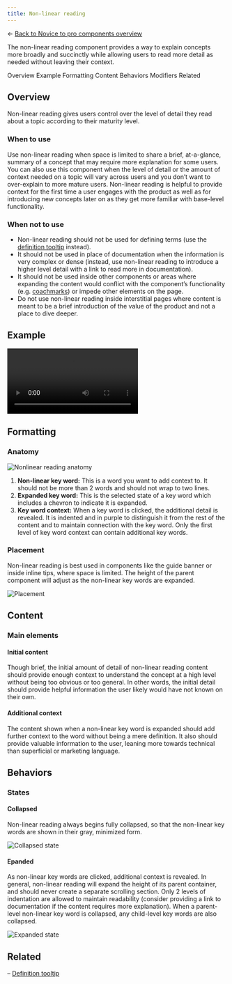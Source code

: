 ```yaml
---
title: Non-linear reading
---
```


← [Back to Novice to pro components overview](/novice-to-pro/components/overview)

<PageDescription>

The non-linear reading component provides a way to explain concepts more broadly and succinctly while allowing users to read more 
detail as needed without leaving their context. 

</PageDescription>

<AnchorLinks>
   <AnchorLink>Overview</AnchorLink>
   <AnchorLink>Example</AnchorLink>
   <AnchorLink>Formatting</AnchorLink>
   <AnchorLink>Content</AnchorLink>
   <AnchorLink>Behaviors</AnchorLink>
   <AnchorLink>Modifiers</AnchorLink>
   <AnchorLink>Related</AnchorLink>
</AnchorLinks>


## Overview

Non-linear reading gives users control over the level of detail they read about a topic according to their maturity level. 

### When to use

Use non-linear reading when space is limited to share a brief, at-a-glance,  summary of a concept that may require more explanation 
for some users. You can also use this component when the level of detail or the amount of context needed on a topic will vary across 
users and you don’t want to over-explain to more mature users. Non-linear reading is helpful to provide context for the first time a 
user engages with the product as well as for introducing new concepts later on as they get more familiar with base-level functionality. 

### When not to use

- Non-linear reading should not be used for defining terms (use the [definition tooltip](https://carbondesignsystem.com/components/tooltip/usage/) instead).
- It should not be used in place of documentation when the information is very complex or dense 
(instead, use non-linear reading to introduce a higher level detail with a link to 
read more in documentation). 
- It should not be used inside other components or areas where expanding the content would conflict with the component’s 
functionality (e.g. [coachmarks](/novice-to-pro/components/coachmark/usage)) or impede other 
elements on the page. 
- Do not use non-linear reading inside interstitial pages where content is meant to be a brief introduction of the value of the 
product and not a place to dive deeper. 


## Example

<Row>
<Column colMd={12} colLg={12}>

<Video src="images/nonlinear-reading-01.mp4" autoPlay loop>
    <track kind="captions" src="images/nonlinear-reading-01.mp4" />
</Video>

</Column>
</Row>


## Formatting

### Anatomy

<Row>
<Column colMd={8} colLg={8}>

![Nonlinear reading anatomy](images/nonlinear-reading-02.png)

</Column>
</Row>

1. **Non-linear key word:** This is a word you want to add context to. It should not be more than 2 words and should not wrap to 
two lines.
2. **Expanded key word:** This is the selected state of a key word which includes a chevron to indicate it is expanded.
3. **Key word context:** When a key word is clicked, the additional detail is revealed. It is indented and in purple to distinguish 
it from the rest of the content and to maintain connection with the key word. Only the first level of key word context can contain 
additional key words.

### Placement

Non-linear reading is best used in components like the guide banner or inside inline tips, where space is limited. The height of the parent component will adjust as the non-linear key words are expanded.

<Row>
<Column colMd={12} colLg={12}>

![Placement](images/nonlinear-reading-03.png)

</Column>
</Row>


## Content

### Main elements

#### Initial content

Though brief, the initial amount of detail of non-linear reading content should provide enough context to understand the concept at 
a high level without being too obvious or too general. In other words, the initial detail should provide helpful information the 
user likely would have not known on their own. 

#### Additional context

The content shown when a non-linear key word is expanded should add further context to the word without being a mere definition. It 
also should provide valuable information to the user, leaning more towards technical than superficial or marketing language.


## Behaviors

### States

#### Collapsed

Non-linear reading always begins fully collapsed, so that the non-linear key words are shown in their gray, minimized form.

<Row>
<Column colMd={12} colLg={12}>

![Collapsed state](images/nonlinear-reading-04.png)

</Column>
</Row>

#### Epanded

As non-linear key words are clicked, additional context is revealed. In general, non-linear reading will expand the height of its 
parent container, and should never create a separate scrolling section. Only 2 levels of indentation are allowed to maintain 
readability (consider providing a link to documentation if the content requires more explanation). When a parent-level non-linear 
key word is collapsed, any child-level key words are also collapsed.

<Row>
<Column colMd={12} colLg={12}>

![Expanded state](images/nonlinear-reading-05.png)

</Column>
</Row>


## Related

– [Definition tooltip](https://carbondesignsystem.com/components/tooltip/usage/#definition-tooltip)
